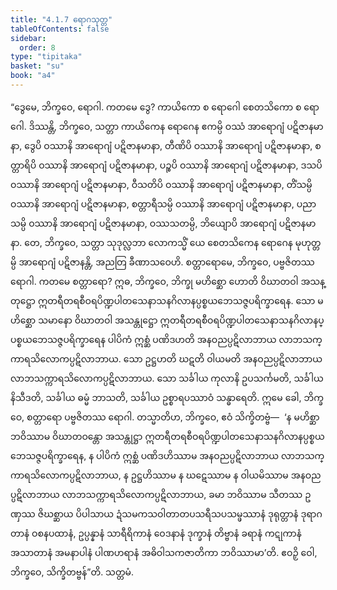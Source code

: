 ```yaml
---
title: "4.1.7 ရောဂသုတ္တ"
tableOfContents: false
sidebar:
  order: 8
type: "tipitaka"
basket: "su"
book: "a4"
---
```



<DynamicBreadcrumb />

<Division number="157" book="a4">

<Paragraph number="922" book="a4">
“ဒွေမေ, ဘိက္ခဝေ, ရောဂါ. ကတမေ ဒွေ? ကာယိကော စ ရောဂေါ စေတသိကော စ ရောဂေါ. ဒိဿန္တိ, ဘိက္ခဝေ, သတ္တာ ကာယိကေန ရောဂေန ဧကမ္ပိ ဝဿံ အာရောဂျံ ပဋိဇာနမာနာ, ဒွေပိ ဝဿာနိ အာရောဂျံ ပဋိဇာနမာနာ, တီဏိပိ ဝဿာနိ အာရောဂျံ ပဋိဇာနမာနာ, စတ္တာရိပိ ဝဿာနိ အာရောဂျံ ပဋိဇာနမာနာ, ပဉ္စပိ ဝဿာနိ အာရောဂျံ ပဋိဇာနမာနာ, ဒသပိ ဝဿာနိ အာရောဂျံ ပဋိဇာနမာနာ, ဝီသတိပိ ဝဿာနိ အာရောဂျံ ပဋိဇာနမာနာ, တိံသမ္ပိ ဝဿာနိ အာရောဂျံ ပဋိဇာနမာနာ, စတ္တာရီသမ္ပိ ဝဿာနိ အာရောဂျံ ပဋိဇာနမာနာ, ပညာသမ္ပိ ဝဿာနိ အာရောဂျံ ပဋိဇာနမာနာ, ဝဿသတမ္ပိ, ဘိယျောပိ အာရောဂျံ ပဋိဇာနမာနာ. တေ, ဘိက္ခဝေ, သတ္တာ သုဒုလ္လဘာ လောကသ္မိံ ယေ စေတသိကေန ရောဂေန မုဟုတ္တမ္ပိ အာရောဂျံ ပဋိဇာနန္တိ, အညတြ ခီဏာသဝေဟိ.
</Paragraph>

<Paragraph number="923" book="a4">
စတ္တာရောမေ, ဘိက္ခဝေ, ပဗ္ဗဇိတဿ ရောဂါ. ကတမေ စတ္တာရော? ဣဓ, ဘိက္ခဝေ, ဘိက္ခု မဟိစ္ဆော ဟောတိ ဝိဃာတဝါ အသန္တုဋ္ဌော ဣတရီတရစီဝရပိဏ္ဍပါတသေနာသနဂိလာနပ္ပစ္စယဘေသဇ္ဇပရိက္ခာရေန. သော မဟိစ္ဆော သမာနော ဝိဃာတဝါ အသန္တုဋ္ဌော ဣတရီတရစီဝရပိဏ္ဍပါတသေနာသနဂိလာနပ္ပစ္စယဘေသဇ္ဇပရိက္ခာရေန ပါပိကံ ဣစ္ဆံ ပဏိဒဟတိ အနဝညပ္ပဋိလာဘာယ လာဘသက္ကာရသိလောကပ္ပဋိလာဘာယ. သော ဥဋ္ဌဟတိ ဃဋတိ ဝါယမတိ အနဝညပ္ပဋိလာဘာယ လာဘသက္ကာရသိလောကပ္ပဋိလာဘာယ. သော သင်္ခါယ ကုလာနိ ဥပသင်္ကမတိ, သင်္ခါယ နိသီဒတိ, သင်္ခါယ ဓမ္မံ ဘာသတိ, သင်္ခါယ ဥစ္စာရပဿာဝံ သန္ဓာရေတိ. ဣမေ ခေါ, ဘိက္ခဝေ, စတ္တာရော ပဗ္ဗဇိတဿ ရောဂါ.
</Paragraph>

<Paragraph number="924" book="a4">
တသ္မာတိဟ, ဘိက္ခဝေ, ဧဝံ သိက္ခိတဗ္ဗံ—  ‘န မဟိစ္ဆာ ဘဝိဿာမ ဝိဃာတဝန္တော အသန္တုဋ္ဌာ ဣတရီတရစီဝရပိဏ္ဍပါတသေနာသနဂိလာနပ္ပစ္စယဘေသဇ္ဇပရိက္ခာရေန, န ပါပိကံ ဣစ္ဆံ ပဏိဒဟိဿာမ အနဝညပ္ပဋိလာဘာယ လာဘသက္ကာရသိလောကပ္ပဋိလာဘာယ, န ဥဋ္ဌဟိဿာမ န ဃဋေဿာမ န ဝါယမိဿာမ အနဝညပ္ပဋိလာဘာယ လာဘသက္ကာရသိလောကပ္ပဋိလာဘာယ, ခမာ ဘဝိဿာမ သီတဿ ဥဏှဿ ဇိဃစ္ဆာယ ပိပါသာယ ဍံသမကသဝါတာတပသရီသပသမ္ဖဿာနံ ဒုရုတ္တာနံ ဒုရာဂတာနံ ဝစနပထာနံ, ဥပ္ပန္နာနံ သာရီရိကာနံ ဝေဒနာနံ ဒုက္ခာနံ တိဗ္ဗာနံ ခရာနံ ကဋုကာနံ အသာတာနံ အမနာပါနံ ပါဏဟရာနံ အဓိဝါသကဇာတိကာ ဘဝိဿာမာ’တိ. ဧဝဉှိ ဝေါ, ဘိက္ခဝေ, သိက္ခိတဗ္ဗန်”တိ.

</Paragraph>
</Division>

<Paragraph number="925" type="center" book="a4">
သတ္တမံ.
</Paragraph>